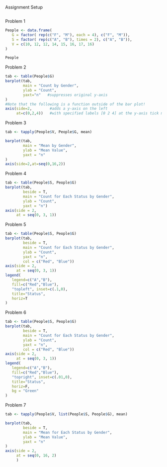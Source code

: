 Assignment Setup
```r

```

Problem 1
```r
People <- data.frame(
   G = factor( rep(c("F", "M"), each = 4), c("F", "M")),
   S = factor( rep(c("A", "B"), times = 2), c("A", "B")),
   V = c(10, 12, 12, 14, 15, 16, 17, 16)
)

People

```
Problem 2
```r
tab <- table(People$G)
barplot(tab,
        main = "Count by Gender",
        ylab = "Count",
        yaxt="n"   #suppresses original y-axis
)
#Note that the following is a function outside of the bar plot!
axis(side=2,        #adds a y-axis on the left
     at=c(0,2,4))   #with specified labels [0 2 4] at the y-axis tick marks

```
Problem 3
```r
tab <- tapply(People$V, People$G, mean)

barplot(tab,
        main = "Mean by Gender",
        ylab = "Mean Value",
        yaxt = "n"
)
axis(side=2,at=seq(0,16,2))

```
Problem 4
```r
tab <- table(People$S, People$G)
barplot(tab,
        beside = T,
        main = "Count for Each Status by Gender",
        ylab = "Count",
        yaxt = "n")
axis(side = 2,
     at = seq(0, 3, 1))
```
Problem 5
```r
tab <- table(People$S, People$G)
barplot(tab,
        beside = T,
        main = "Count for Each Status by Gender",
        ylab = "Count",
        yaxt = "n",
        col = c("Red", "Blue"))
axis(side = 2,
     at = seq(0, 3, 1))
legend(
   legend=c("A","B"),
   fill=c("Red","Blue"),
   "topleft", inset=c(.1,0),
   title="Status",
   horiz=T
)

```
Problem 6
```r
tab <- table(People$S, People$G)
barplot(tab,
        beside = T,
        main = "Count for Each Status by Gender",
        ylab = "Count",
        yaxt = "n",
        col = c("Red", "Blue"))
axis(side = 2,
     at = seq(0, 3, 1))
legend(
   legend=c("A","B"),
   fill=c("Red","Blue"),
   "topright", inset=c(.01,0),
   title="Status",
   horiz=F,
   bg = "Green"
)
```
Problem 7
```r
tab <- tapply(People$V, list(People$S, People$G), mean)

barplot(tab,
        beside = T,
        main = "Mean for Each Status by Gender",
        ylab = "Mean Value",
        yaxt = "n"
)
axis(side = 2,
     at = seq(0, 16, 2)
     )
```
